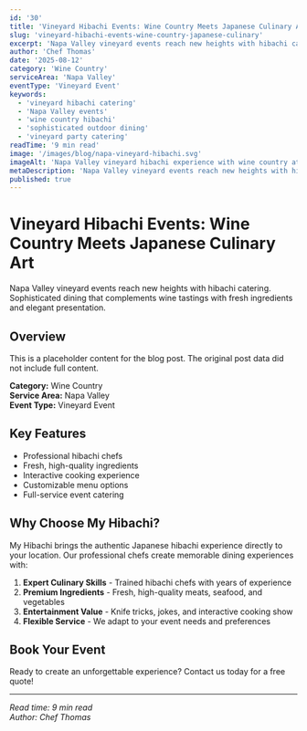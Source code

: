 ```yaml
---
id: '30'
title: 'Vineyard Hibachi Events: Wine Country Meets Japanese Culinary Art'
slug: 'vineyard-hibachi-events-wine-country-japanese-culinary'
excerpt: 'Napa Valley vineyard events reach new heights with hibachi catering. Sophisticated dining that complements wine tastings with fresh ingredients and elegant presentation.'
author: 'Chef Thomas'
date: '2025-08-12'
category: 'Wine Country'
serviceArea: 'Napa Valley'
eventType: 'Vineyard Event'
keywords:
  - 'vineyard hibachi catering'
  - 'Napa Valley events'
  - 'wine country hibachi'
  - 'sophisticated outdoor dining'
  - 'vineyard party catering'
readTime: '9 min read'
image: '/images/blog/napa-vineyard-hibachi.svg'
imageAlt: 'Napa Valley vineyard hibachi experience with wine country atmosphere, grape vines, wine tasting, and sophisticated outdoor dining'
metaDescription: 'Napa Valley vineyard events reach new heights with hibachi catering. Sophisticated dining that complements wine tastings with fresh ingredients and elegant presentation.'
published: true
---
```


# Vineyard Hibachi Events: Wine Country Meets Japanese Culinary Art

Napa Valley vineyard events reach new heights with hibachi catering. Sophisticated dining that complements wine tastings with fresh ingredients and elegant presentation.

## Overview

This is a placeholder content for the blog post. The original post data did not include full content.

**Category:** Wine Country  
**Service Area:** Napa Valley  
**Event Type:** Vineyard Event

## Key Features

- Professional hibachi chefs
- Fresh, high-quality ingredients
- Interactive cooking experience
- Customizable menu options
- Full-service event catering

## Why Choose My Hibachi?

My Hibachi brings the authentic Japanese hibachi experience directly to your location. Our professional chefs create memorable dining experiences with:

1. **Expert Culinary Skills** - Trained hibachi chefs with years of experience
2. **Premium Ingredients** - Fresh, high-quality meats, seafood, and vegetables
3. **Entertainment Value** - Knife tricks, jokes, and interactive cooking show
4. **Flexible Service** - We adapt to your event needs and preferences

## Book Your Event

Ready to create an unforgettable experience? Contact us today for a free quote!

---

*Read time: 9 min read*  
*Author: Chef Thomas*

